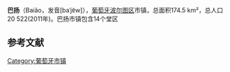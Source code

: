 {{Infobox settlement
| official_name   = 巴扬
| native_name     =  Baião
| settlement_type = 市镇
| image_flag      = Pt-bao3.png
| flag_alt        = 
| image_shield    = BAO1.png
| shield_alt      = 
| motto           = 
| image_skyline   = 
| image_alt       =
| image_caption   = 
| pushpin_map     = <!-- Portugal -->
| pushpin_label_position  =
| pushpin_map_alt         = 
| pushpin_mapsize         = 
| pushpin_caption = 所在位置
| latd  = 41 |latm  = 10 |latNS  = N
| longd = 8 |longm = 02|longEW = W 
| coordinates_type        = region:PT_type:adm3rd
| coordinates_display     = yes
| image_map       = LocalBaiao.svg
| map_alt         =
| map_caption     = 所在位置
| subdivision_type        = 国家
| subdivision_name        = 葡萄牙
| subdivision_type1       = 大区
| subdivision_name1       = 北部大区
| subdivision_type2       = 地区
| subdivision_name2       = 塔梅加
| subdivision_type3       = 区
| subdivision_name3       = [[波尔图区|波尔图区]]
| area_total_km2          = 174.5
| population_total        = 21,564
| population_density_km2  = 124
| population_as_of        = 
| website                 = http://www.cm-baião.pt
}}'''巴扬'''（Baião，发音[baˈjɐ̃w]），[[葡萄牙|葡萄牙]][[波尔图区|波尔图区]]市镇，总面积174.5 km²，总人口20 522(2011年)。巴扬市镇包含14个堂区

==参考文献==
{{reflist}}

[[Category:葡萄牙市镇|Category:葡萄牙市镇]]